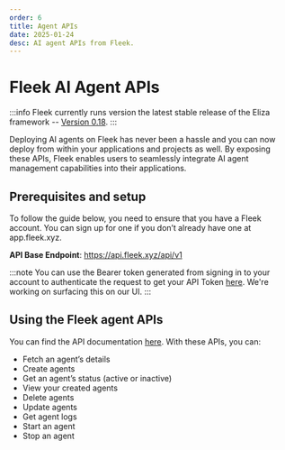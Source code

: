 ```yaml
---
order: 6
title: Agent APIs
date: 2025-01-24
desc: AI agent APIs from Fleek.
---
```


# Fleek AI Agent APIs

:::info
Fleek currently runs version the latest stable release of the Eliza framework -- [Version 0.18](https://github.com/elizaOS/eliza/releases).
:::

Deploying AI agents on Fleek has never been a hassle and you can now deploy from within your applications and projects as well. By exposing these APIs, Fleek enables users to seamlessly integrate AI agent management capabilities into their applications.

## Prerequisites and setup

To follow the guide below, you need to ensure that you have a Fleek account. You can sign up for one if you don’t already have one at app.fleek.xyz.

**API Base Endpoint**: https://api.fleek.xyz/api/v1

:::note
You can use the Bearer token generated from signing in to your account to authenticate the request to get your API Token [here](https://api.fleek.xyz/api-docs/openapi.json#tag/iamtokens/POST/api/v1/tokens). We're working on surfacing this on our UI.
:::

## Using the Fleek agent APIs

You can find the API documentation [here](https://api.fleek.xyz/api-docs/openapi.json). With these APIs, you can:

- Fetch an agent’s details
- Create agents
- Get an agent’s status (active or inactive)
- View your created agents
- Delete agents
- Update agents
- Get agent logs
- Start an agent
- Stop an agent
